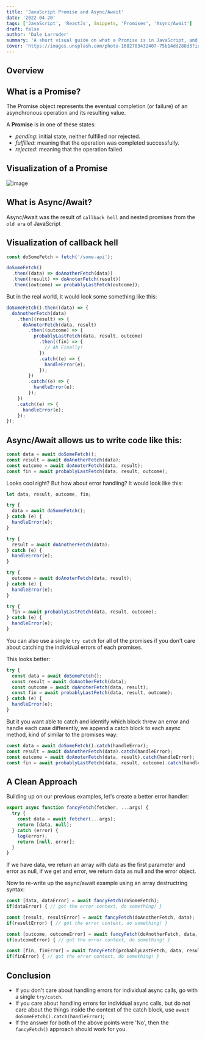 ```yaml
---
title: 'JavaScript Promise and Async/Await'
date: '2022-04-20'
tags: ['JavaScript', 'ReactJs', Snippets, 'Promises', 'Async/Await']
draft: false
author: 'Dale Larroder'
summary: 'A short visual guide on what a Promise is in JavaScript, and how to avoid call back hell.'
cover: 'https://images.unsplash.com/photo-1682783432407-75b14dd288d3?ixlib=rb-4.0.3&ixid=MnwxMjA3fDB8MHxwaG90by1wYWdlfHx8fGVufDB8fHx8&auto=format&fit=crop&w=687&q=80'
---
```


## Overview

<TOCInline toc={props.toc} exclude="Overview" toHeading={2} />

## What is a Promise?

The Promise object represents the eventual completion (or failure) of an asynchronous operation and its resulting value.

A **Promise** is in one of these states:

- <em>pending</em>: initial state, neither fulfilled nor rejected.
- <em>fulfilled</em>: meaning that the operation was completed successfully.
- <em>rejected</em>: meaning that the operation failed.

## Visualization of a Promise

![image](/static/blog/promises.webp)

## What is Async/Await?

Async/Await was the result of `callback hell` and nested promises from the `old era` of JavaScript

## Visualization of callback hell

```js
const doSomeFetch = fetch('/some-api');

doSomeFetch()
  .then((data) => doAnotherFetch(data))
  .then((result) => doAnoterFetch(result))
  .then((outcome) => probablyLastFetch(outcome));
```

But in the real world, it would look some something like this:

```js
doSomeFetch().then((data) => {
  doAnotherFetch(data)
    .then((result) => {
      doAnoterFetch(data, result)
        .then((outcome) => {
          probablyLastFetch(data, result, outcome)
            .then((fin) => {
              // Ah Finally!
            })
            .catch((e) => {
              handleError(e);
            });
        })
        .catch((e) => {
          handleError(e);
        });
    })
    .catch((e) => {
      handleError(e);
    });
});
```

## Async/Await allows us to write code like this:

```js
const data = await doSomeFetch();
const result = await doAnotherFetch(data);
const outcome = await doAnoterFetch(data, result);
const fin = await probablyLastFetch(data, result, outcome);
```

Looks cool right? But how about error handling?
It would look like this:

```js
let data, result, outcome, fin;

try {
  data = await doSomeFetch();
} catch (e) {
  handleError(e);
}

try {
  result = await doAnotherFetch(data);
} catch (e) {
  handleError(e);
}

try {
  outcome = await doAnoterFetch(data, result);
} catch (e) {
  handleError(e);
}

try {
  fin = await probablyLastFetch(data, result, outcome);
} catch (e) {
  handleError(e);
}
```

You can also use a single `try catch` for all of the promises if you don't care about catching the individual errors of each promises.

This looks better:

```js
try {
  const data = await doSomeFetch();
  const result = await doAnotherFetch(data);
  const outcome = await doAnoterFetch(data, result);
  const fin = await probablyLastFetch(data, result, outcome);
} catch (e) {
  handleError(e);
}
```

But it you want able to catch and identify which block threw an error and handle each case differently, we append a catch block to each async method, kind of similar to the promises way:

```js
const data = await doSomeFetch().catch(handleError);
const result = await doAnotherFetch(data).catch(handleError);
const outcome = await doAnoterFetch(data, result).catch(handleError);
const fin = await probablyLastFetch(data, result, outcome).catch(handleError);
```

## A Clean Approach

Building up on our previous examples, let's create a better error handler:

```js
export async function fancyFetch(fetcher, ...args) {
  try {
    const data = await fetcher(...args);
    return [data, null];
  } catch (error) {
    log(error);
    return [null, error];
  }
}
```

If we have data, we return an array with data as the first parameter and error as null, if we get and error, we return data as null and the error object.

Now to re-write up the async/await example using an array destructring syntax:

```js
const [data, dataError] = await fancyFetch(doSomeFetch);
if(dataError) { // got the error context, do something! }

const [result, resultError] = await fancyFetch(doAnotherFetch, data);
if(resultError) { // got the error context, do something! }

const [outcome, outcomeError] = await fancyFetch(doAnotherFetch, data, result);
if(outcomeError) { // got the error context, do something! }

const [fin, finError] = await fancyFetch(probablyLastFetch, data, result, outcome);
if(finError) { // got the error context, do something! }
```

## Conclusion

- If you don't care about handling errors for individual async calls, go with a single `try/catch`.
- If you care about handling errors for individual async calls, but do not care about the things inside the context of the catch block, use `await doSomeFetch().catch(handleError)`;
- If the answer for both of the above points were 'No', then the `fancyFetch()` approach should work for you.
